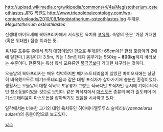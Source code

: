 http://upload.wikimedia.org/wikipedia/commons/4/4a/Megistotherium_osteothlastes.JPG
복원도
http://www.trieboldpaleontology.com/wp-content/uploads/2010/08/Megistotherium-osteothlastes.jpg
두개골.
''Megistotherium osteothlastes''

신생대 마이오세에 북아프리카에서 서식했던 육치류 [[포유류]]. 속명의 뜻은 '가장 거대한(혹은 위대한) 짐승'이라는 뜻.

육치류 포유류 중에서 특히 대형이었던 편으로 두개골만 65cm에[* 현생 호랑이의 2배에 달한다.] 몸길이가 3.5m, 키는 1.5m인데다 몸무게는 550kg ~ '''800kg'''까지 바라보는 수준이다. 현존하는 육상 육식 포유류인 [[북극곰]]보다 거대한 체구라는 것이다.

오늘날의 북아프리카는 매우 척박하지만 메기스토테리움이 살았던 마이오세에는 상당히 비옥했으므로 메기스토테리움과 같은 대형 포식자가 살아가기에 충분한 환경이었다. 생활사는 오늘날의 대형 식육목 포유류가 그렇듯 적극적인 포식자인 동시에 기회주의적인 청소동물이었을 것으로 보인다. 같은 화석지에서 [[마스토돈]] 종류의 뼈가 출토되어 메기스토테리움이 마스토돈을 잡아먹기도 했음을 시사하고 있다.

일각에서는 비슷한 크기의 대형 육치류인 히아에나엘루루스 술체리(''Hyaenaelurus sulzeri'')의 동물이명으로 보고있다.


[[각주]]

